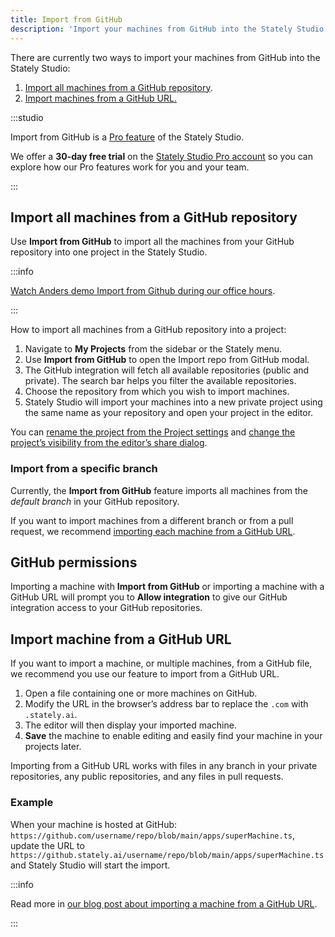 ```yaml
---
title: Import from GitHub
description: 'Import your machines from GitHub into the Stately Studio.'
---
```


There are currently two ways to import your machines from GitHub into the Stately Studio:

1. [Import all machines from a GitHub repository](#import-all-machines-from-a-github-repository).
2. [Import machines from a GitHub URL.](#import-machine-from-a-github-url)

:::studio

Import from GitHub is a [Pro feature](/studio-pro-plan.mdx) of the Stately Studio.

We offer a **30-day free trial** on the [Stately Studio Pro account](https://stately.ai/pricing) so you can explore how our Pro features work for you and your team.

:::

## Import all machines from a GitHub repository

Use **Import from GitHub** to import all the machines from your GitHub repository into one project in the Stately Studio.

:::info

[Watch Anders demo Import from Github during our office hours](https://www.youtube.com/watch?v=k-ymwkyUBao&t=365s).

:::

How to import all machines from a GitHub repository into a project:

1. Navigate to **My Projects** from the sidebar or the Stately menu.
2. Use **Import from GitHub** to open the Import repo from GitHub modal.
3. The GitHub integration will fetch all available repositories (public and private). The search bar helps you filter the available repositories.
4. Choose the repository from which you wish to import machines.
5. Stately Studio will import your machines into a new private project using the same name as your repository and open your project in the editor.

<p>
  <ThemedImage
    alt="Stately Studio My Projects page showing a list of projects. Above the list is an Import from GitHub button, alongside the Create project button."
    sources={{
      light: '/import-from-github/import.png',
      dark: '/import-from-github/import-dm.png',
    }}
  />
</p>

You can [rename the project from the Project settings](projects#change-a-projects-name-description-and-keywords) and [change the project’s visibility from the editor’s share dialog](projects#change-a-projects-visibility).

### Import from a specific branch

Currently, the **Import from GitHub** feature imports all machines from the _default branch_ in your GitHub repository.

If you want to import machines from a different branch or from a pull request, we recommend [importing each machine from a GitHub URL](#import-machine-from-a-github-url).

## GitHub permissions

Importing a machine with **Import from GitHub** or importing a machine with a GitHub URL will prompt you to **Allow integration** to give our GitHub integration access to your GitHub repositories.

## Import machine from a GitHub URL

If you want to import a machine, or multiple machines, from a GitHub file, we recommend you use our feature to import from a GitHub URL.

1. Open a file containing one or more machines on GitHub.
2. Modify the URL in the browser’s address bar to replace the `.com` with `.stately.ai`.
3. The editor will then display your imported machine.
4. **Save** the machine to enable editing and easily find your machine in your projects later.

Importing from a GitHub URL works with files in any branch in your private repositories, any public repositories, and any files in pull requests.

### Example

When your machine is hosted at GitHub:
`https://github.com/username/repo/blob/main/apps/superMachine.ts`, update the URL to
`https://github.stately.ai/username/repo/blob/main/apps/superMachine.ts` and Stately Studio will start the import.

<p>
  <ThemedImage
    alt="Two URL bars with identical URLs except the first URL has github.com highlighted and the second URL has github.stately.ai highlighted."
    sources={{
      light: '/import-from-github/import-url.png',
      dark: '/import-from-github/import-url-dm.png',
    }}
  />
</p>

:::info

Read more in [our blog post about importing a machine from a GitHub URL](https://stately.ai/blog/2023-02-06-github-import-machines).

:::
